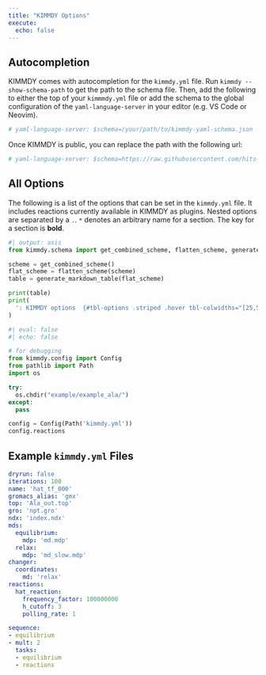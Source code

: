 ```yaml
---
title: "KIMMDY Options"
execute:
  echo: false
---
```


## Autocompletion

KIMMDY comes with autocompletion for the `kimmdy.yml` file.
Run `kimmdy --show-schema-path` to get the path to the schema file.
Then, add the following to either the top of your `kimmmdy.yml` file or
add the schema to the global configuration of the `yaml-language-server` in your editor
(e.g. VS Code or Neovim).

```.yaml
# yaml-language-server: $schema=/your/path/to/kimmdy-yaml-schema.json
```

Once KIMMDY is public, you can replace the path with the following url:

```.yaml
# yaml-language-server: $schema=https://raw.githubusercontent.com/hits-mbm-dev/kimmdy/main/src/kimmdy/kimmdy-yaml-schema.json
```

## All Options

The following is a list of the options that can be set in the `kimmdy.yml` file.
It includes reactions currently available in KIMMDY as plugins.
Nested options are separated by a `.`.
`*` denotes an arbitrary name for a section.
The key for a section is **bold**.

```python
#| output: asis
from kimmdy.schema import get_combined_scheme, flatten_scheme, generate_markdown_table

scheme = get_combined_scheme()
flat_scheme = flatten_scheme(scheme)
table = generate_markdown_table(flat_scheme)

print(table)
print(
  ': KIMMDY options  {#tbl-options .striped .hover tbl-colwidths="[25,50,15,15]"}'
)
```


```python
#| eval: false
#| echo: false

# for debugging
from kimmdy.config import Config
from pathlib import Path
import os

try:
  os.chdir("example/example_ala/")
except:
  pass

config = Config(Path('kimmdy.yml'))
config.reactions
```

## Example `kimmdy.yml` Files

```.yaml
dryrun: false
iterations: 100
name: 'hat_tf_000'
gromacs_alias: 'gmx'
top: 'Ala_out.top'
gro: 'npt.gro'
ndx: 'index.ndx'
mds:
  equilibrium:
    mdp: 'md.mdp'
  relax:
    mdp: 'md_slow.mdp'
changer:
  coordinates:
    md: 'relax'      
reactions:
  hat_reaction:
    frequency_factor: 100000000
    h_cutoff: 3
    polling_rate: 1

sequence:
- equilibrium
- mult: 2
  tasks:
  - equilibrium
  - reactions
```


